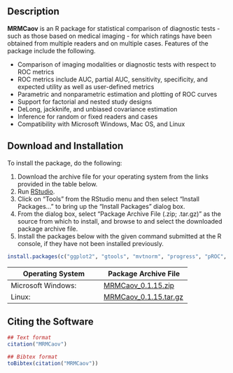 ## Description

**MRMCaov** is an R package for statistical comparison of diagnostic tests - such as those based on medical imaging - for which ratings have been obtained from multiple readers and on multiple cases.  Features of the package include the following.

* Comparison of imaging modalities or diagnostic tests with respect to ROC metrics
* ROC metrics include AUC, partial AUC, sensitivity, specificity, and expected utility as well as user-defined metrics
* Parametric and nonparametric estimation and plotting of ROC curves
* Support for factorial and nested study designs
* DeLong, jackknife, and unbiased covariance estimation
* Inference for random or fixed readers and cases
* Compatibility with Microsoft Windows, Mac OS, and Linux


## Download and Installation

To install the package, do the following:

1. Download the archive file for your operating system from the links provided in the table below.
2. Run [RStudio](https://www.rstudio.com/products/rstudio/).
3. Click on "Tools" from the RStudio menu and then select "Install Packages..." to bring up the "Install Packages" dialog box.
4. From the dialog box, select "Package Archive File (.zip; .tar.gz)" as the source from which to install, and browse to and select the downloaded package archive file.
5. Install the packages below with the given command submitted at the R console, if they have not been installed previously.

```r
install.packages(c("ggplot2", "gtools", "mvtnorm", "progress", "pROC", "tibble"))
```

| Operating System      | Package Archive File | 
|-----------------------|----------------------|
| Microsoft Windows: | [MRMCaov_0.1.15.zip](https://iowa-my.sharepoint.com/:u:/g/personal/bjsmith_uiowa_edu/EQZcnku1ZepEiH--Zrm5BAUBPBU3maMtQpVZMTXfHC9Jjw) |
| Linux: | [MRMCaov_0.1.15.tar.gz](https://iowa-my.sharepoint.com/:u:/g/personal/bjsmith_uiowa_edu/EX18FFKad6ZGgIx5XpRzwVQBYRv33iLWSBuelXp9nk0MHw) |


## Citing the Software

```r
## Text format
citation("MRMCaov")

## Bibtex format
toBibtex(citation("MRMCaov"))
```
